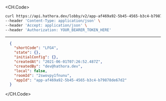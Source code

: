 
<CH.Code>
```bash Example Request
curl https://api.hathora.dev/lobby/v2/app-af469a92-5b45-4565-b3c4-b79878de67d2/create/local?roomId=2swovpy1fnunu \
--header 'Content-Type: application/json' \
--header 'Accept: application/json' \
--header 'Authorization: YOUR_BEARER_TOKEN_HERE'
```
---

```json Example Response
  {
    "shortCode": "LFG4",
    "state": {},
    "initialConfig": {},
    "createdAt": "2021-06-01T07:26:52.487Z",
    "createdBy": "dev@hathora.dev",
    "local": false,
    "roomId": "2swovpy1fnunu",
    "appId": "app-af469a92-5b45-4565-b3c4-b79878de67d2"
  }
```
</CH.Code>
